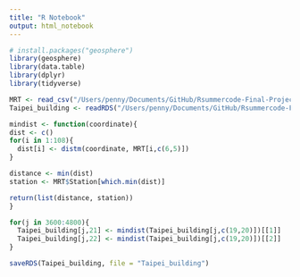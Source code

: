 ```yaml
---
title: "R Notebook"
output: html_notebook
---
```


```r
# install.packages("geosphere")
library(geosphere)
library(data.table)
library(dplyr)
library(tidyverse)
```

```r
MRT <- read_csv("/Users/penny/Documents/GitHub/Rsummercode-Final-Project/code/MRT.csv")
Taipei_building <- readRDS("/Users/penny/Documents/GitHub/Rsummercode-Final-Project/code/Taipei_building")

mindist <- function(coordinate){
dist <- c()
for(i in 1:108){
  dist[i] <- distm(coordinate, MRT[i,c(6,5)])
}

distance <- min(dist)
station <- MRT$Station[which.min(dist)]

return(list(distance, station))
}

for(j in 3600:4800){
  Taipei_building[j,21] <- mindist(Taipei_building[j,c(19,20)])[[1]]
  Taipei_building[j,22] <- mindist(Taipei_building[j,c(19,20)])[[2]]
}

saveRDS(Taipei_building, file = "Taipei_building")
```

